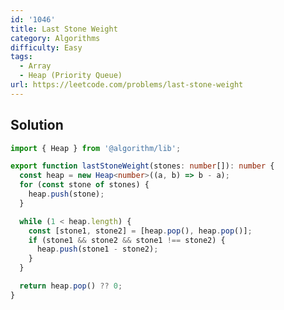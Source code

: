 ```yaml
---
id: '1046'
title: Last Stone Weight
category: Algorithms
difficulty: Easy
tags:
  - Array
  - Heap (Priority Queue)
url: https://leetcode.com/problems/last-stone-weight
---
```


## Solution

```typescript showLineNumbers
import { Heap } from '@algorithm/lib';

export function lastStoneWeight(stones: number[]): number {
  const heap = new Heap<number>((a, b) => b - a);
  for (const stone of stones) {
    heap.push(stone);
  }

  while (1 < heap.length) {
    const [stone1, stone2] = [heap.pop(), heap.pop()];
    if (stone1 && stone2 && stone1 !== stone2) {
      heap.push(stone1 - stone2);
    }
  }

  return heap.pop() ?? 0;
}
```
